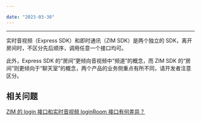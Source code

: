 ```yaml
---

date: "2023-03-30"
---
```


<Title>如果用户同时在实时音视频和即时通讯的房间里，需要离开房间时，应该先调用 Express SDK 的 “logoutRoom” 接口，还是 ZIM SDK 的 “leaveRoom” 接口呢？</Title>



- - -

实时音视频（Express SDK）和即时通讯（ZIM SDK）是两个独立的 SDK，离开房间时，不区分先后顺序，调用任意一个接口均可。

此外，Express SDK 的“房间”更倾向音视频中“频道”的概念，而 ZIM SDK 的“房间”则更倾向于“聊天室”的概念，两个产品的业务侧重点有所不同，请开发者注意区分。



## 相关问题

[ZIM 的 login 接口和实时音视频 loginRoom 接口有何差异？](/faq/zim-vs-rtc-login)